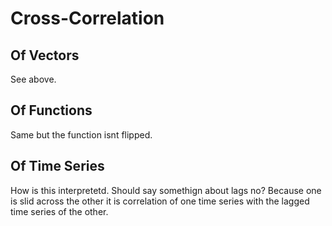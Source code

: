 # Cross-Correlation

## Of Vectors

See above.

## Of Functions

Same but the function isnt flipped.

## Of Time Series

How is this interpretetd. Should say somethign about lags no? Because one is slid across the other it is correlation of one time series with the lagged time series of the other.
